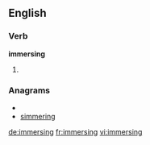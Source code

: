 ==English==

===Verb===
'''immersing'''

# {{present participle of|[[immerse]]}}

===Anagrams===
* {{alphagram|egiimmnrs}}
* [[simmering#English|simmering]]

[[de:immersing]]
[[fr:immersing]]
[[vi:immersing]]
